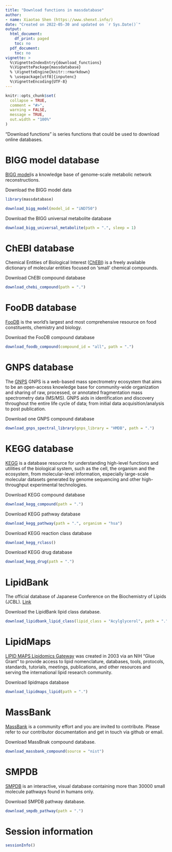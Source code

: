 ```yaml
---
title: "Download functions in massdatabase"
author:
- name: Xiaotao Shen (https://www.shenxt.info/)
date: "Created on 2022-05-30 and updated on `r Sys.Date()`"
output:
  html_document:
    df_print: paged
    toc: no
  pdf_document:
    toc: no
vignette: >
  %\VignetteIndexEntry{download_functions}
  %\VignettePackage{massdatabase}
  % \VignetteEngine{knitr::rmarkdown}
  % \usepackage[utf8]{inputenc}
  %\VignetteEncoding{UTF-8}
---
```


```r
knitr::opts_chunk$set(
  collapse = TRUE,
  comment = "#>",
  warning = FALSE,
  message = TRUE,
  out.width = "100%"
)
```

"Download functions" is series functions that could be used to download online databases.

# **BIGG model database**

[BIGG model](http://bigg.ucsd.edu/)is a knowledge base of genome-scale metabolic network reconstructions.

Download the BIGG model data

```r
library(massdatabase)
```

```r
download_bigg_model(model_id = "iND750")
```

Download the BIGG universal metabolite database

```r
download_bigg_universal_metabolite(path = ".", sleep = 1)
```


# **ChEBI database** 

Chemical Entities of Biological Interest ([ChEBI](https://www.ebi.ac.uk/chebi/)) is a freely available dictionary of molecular entities focused on ‘small’ chemical compounds.

Download ChEBI compound database

```r
download_chebi_compound(path = ".")
```

# **FooDB database** 

[FooDB](https://foodb.ca/) is the world’s largest and most comprehensive resource on food constituents, chemistry and biology.

Download the FooDB compound database

```r
download_foodb_compound(compound_id = "all", path = ".")
```


# **GNPS database** 

The [GNPS](https://gnps-external.ucsd.edu/gnpslibrary) GNPS is a web-based mass spectrometry ecosystem that aims to be an open-access knowledge base for community-wide organization and sharing of raw, processed, or annotated fragmentation mass spectrometry data (MS/MS). GNPS aids in identification and discovery throughout the entire life cycle of data; from initial data acquisition/analysis to post publication.

Download one GNPS compound database

```r
download_gnps_spectral_library(gnps_library = "HMDB", path = ".")
```

# **KEGG database** 

[KEGG](https://www.genome.jp/kegg/) is a database resource for understanding high-level functions and utilities of the biological system, such as the cell, the organism and the ecosystem, from molecular-level information, especially large-scale molecular datasets generated by genome sequencing and other high-throughput experimental technologies.

Download KEGG compound database

```r
download_kegg_compound(path = ".")
```

Download KEGG pathway database

```r
download_kegg_pathway(path = ".", organism = "hsa")
```

Download KEGG reaction class database

```r
download_kegg_rclass()
```


Download KEGG drug database

```r
download_kegg_drug(path = ".")
```

# **LipidBank**

The official database of Japanese Conference on the Biochemistry of Lipids (JCBL). [Link](https://lipidbank.jp/)


Download the LipidBank lipid class database.

```r
download_lipidbank_lipid_class(lipid_class = "Acylglycerol", path = ".")
```

# **LipidMaps**

[LIPID MAPS Lipidomics Gateway](https://www.lipidmaps.org/) was created in 2003 via an NIH “Glue Grant” to provide access to lipid nomenclature, databases, tools, protocols, standards, tutorials, meetings, publications, and other resources and serving the international lipid research community.

Download lipidmaps database

```r
download_lipidmaps_lipid(path = ".")
```

# **MassBank**

[MassBank](https://massbank.eu/MassBank/) is a community effort and you are invited to contribute. Please refer to our contributor documentation and get in touch via github or email.

Download MassBnak compound database.

```r
download_massbank_compound(source = "nist")
```

# **SMPDB**

[SMPDB](https://www.smpdb.ca/) is an interactive, visual database containing more than 30000 small molecule pathways found in humans only.

Download SMPDB pathway database.

```r
download_smpdb_pathway(path = ".")
```



# **Session information**

```r
sessionInfo()
```


